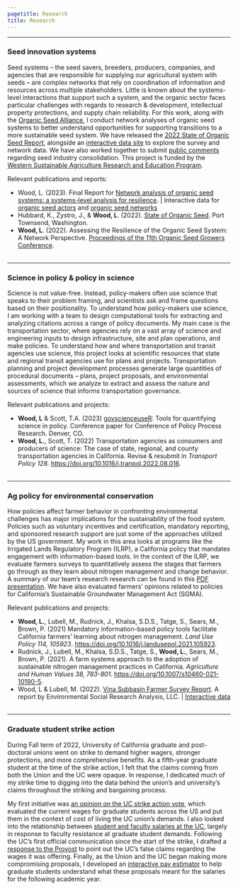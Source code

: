 ```yaml
---
pagetitle: Research
title: Research
---
```

<style type="text/css">
h1.title {
  text-align: center;
}
</style>

***

### Seed innovation systems  

<!---<img height="350" style="float: right; margin-left: 2em;" src="img/field.jpg"> --->
Seed systems -- the seed savers, breeders, producers, companies, and agencies that are responsible for supplying our agricultural system with seeds -- are complex networks that rely on coordination of information and resources across multiple stakeholders.  Little is known about the systems-level interactions that support such a system, and the organic sector faces particular challenges with regards to research & development, intellectual property protections, and supply chain reliability. For this work, along with the [Organic Seed Alliance](https://seedalliance.org/), I conduct network analyses of organic seed systems to better understand opportunities for supporting transitions to a more sustainable seed system. We have released the [2022 State of Organic Seed Report](https://stateoforganicseed.org/state-of-organic-seed-2022/), alongside an [interactive data site](https://organicseed.shinyapps.io/SOSData/) to explore the survey and network data. We have also worked together to submit [public comments](https://seedalliance.org/2022/osa-provides-comments-to-usda-on-corporate-consolidation-and-control-over-seed/) regarding seed industry consolidation. This project is funded by the [Western Sustainable Agriculture Research and Education Program](https://projects.sare.org/sare_project/GW20-216/). 

Relevant publications and reports:  

* Wood, L. (2023). Final Report for [Network analysis of organic seed systems: a systems-level analysis for resilience](https://projects.sare.org/project-reports/gw20-216/). | Interactive data for [organic seed actors](https://liza-wood.shinyapps.io/actors-organic-seed-innovation/) and [organic seed networks](https://liza-wood.shinyapps.io/network-organic-seed-innovation/)  
* Hubbard, K., Zystro, J., & **Wood, L**. (2022). [State of Organic Seed](https://stateoforganicseed.org/state-of-organic-seed-2022/). Port Townsend, Washington.  
* **Wood, L**. (2022). Assessing the Resilience of the Organic Seed System: A Network Perspective. [Proceedings of the 11th Organic Seed Growers Conference](https://seedalliance.org/wp-content/uploads/2022/03/2022-OSGC-Proceedings-Final.pdf).   
<br>

*** 

### Science in policy & policy in science   

Science is not value-free. Instead, policy-makers often use science that speaks to their problem framing, and scientists ask and frame questions based on their positionality. To understand how policy-makers use science, I am working with a team to design computational tools for extracting and analyzing citations across a range of policy documents. My main case is the transportation sector, where agencies rely on a vast array of science and engineering inputs to design infrastructure, site and plan operations, and make policies. To understand how and where transportation and transit agencies use science, this project looks at scientific resources that state and regional transit agencies use for plans and projects. Transportation planning and project development processes generate large quantities of procedural documents -- plans, project proposals, and environmental assessments, which we analyze to extract and assess the nature and sources of science that informs transportation governance.  

Relevant publications and projects:  

* **Wood, L** & Scott, T.A. (2023) [govscienceuseR](https://github.com/govscienceuseR): Tools for quantifying science in policy. Conference paper for Conference of Policy Process Research. Denver, CO.   
* **Wood, L.**, Scott, T. (2022) Transportation agencies as consumers and producers of science: The case of state, regional, and county transportation agencies in California. Revise & resubmit in *Transport Policy 128*. [https://doi.org/10.1016/j.tranpol.2022.08.016](https://doi.org/10.1016/j.tranpol.2022.08.016).   
<br>

*** 

### Ag policy for environmental conservation  

<!---<img height="300" style="float: right; margin-left: 2em;" src="img/tractor.jpg">--->
How policies affect farmer behavior in confronting environmental challenges has major implications for the sustainability of the food system. Policies such as voluntary incentives and certification, mandatory reporting, and sponsored research support are just some of the approaches utilized by the US government. My work in this area looks at programs like the Irrigated Lands Regulatory Program (ILRP), a California policy that mandates engagement with information-based tools. In the context of the ILRP, we evaluate farmers surveys to quantitatively assess the stages that farmers go through as they learn about nitrogen management and change behavior. A summary of our team's research research can be found in this [PDF presentation](https://www.nationalacademies.org/event/02-11-2021/docs/D8EB911B024B8CBEB9AA0D4B91AA983EB7BBBED0C524). We have also evaluated farmers' opinions related to policies for California's Sustainable Groundwater Management Act (SGMA).  

Relevant publications and projects:  

* **Wood, L.**, Lubell, M., Rudnick, J., Khalsa, S.D.S., Tatge, S., Sears, M., Brown, P. (2021) Mandatory information-based policy tools facilitate California farmers’ learning about nitrogen management. *Land Use Policy 114, 105923*. [https://doi.org/10.1016/j.landusepol.2021.105923](https://doi.org/10.1016/j.landusepol.2021.105923).  
* Rudnick, J., Lubell, M., Khalsa, S.D.S., Tatge, S., **Wood, L.**, Sears, M., Brown, P. (2021). A farm systems approach to the adoption of sustainable nitrogen management practices in California. *Agriculture and Human Values 38, 783-801*. [https://doi.org/10.1007/s10460-021-10190-5](https://doi.org/10.1007/s10460-021-10190-5).   
* Wood, L & Lubell, M. (2022). [Vina Subbasin Farmer Survey Report](https://www.buttecounty.net/DocumentCenter/View/5316/Agricultural-Irrigation-Efficiency-Study-Report-PDF). A report by Environmental Social Research Analysis, LLC. | [Interactive data](https://liza-wood.shinyapps.io/Vina-interactive-survey/)  
<br>

*** 

### Graduate student strike action  

<!---<img  height="270.4" style="float: right; margin-left: 2em;" src="img/strike.png">--->
During Fall term of 2022, University of California graduate and post-doctoral unions went on strike to demand higher wagers, stronger protections, and more comprehensive benefits. As a fifth-year graduate student at the time of the strike action, I felt that the claims coming from both the Union and the UC were opaque. In response, I dedicated much of my strike time to digging into the data behind the union's and university's claims throughout the striking and bargaining process.  

My first initiative was [an opinion on the UC strike action vote](posts/uc_strikevote_opinion.html), which evaluated the current wages for graduate students across the US and put them in the context of cost of living the UC union's demands. I also looked into the relationship between [student and faculty salaries at the UC](posts/uc_strikepay_opinion.html), largely in response to faculty resistance at graduate student demands. Following the UC's first official communication since the start of the strike, I drafted a [response to the Provost](https://liza-wood.github.io/posts/response_to_provost_brown.html) to point out the UC's false claims regarding the wages it was offering. Finally, as the Union and the UC began making more compromising proposals, I developed an [interactive pay estimator](https://liza-wood.shinyapps.io/uc_pay_estimator/) to help graduate students understand what these proposals meant for the salaries for the following academic year.  



